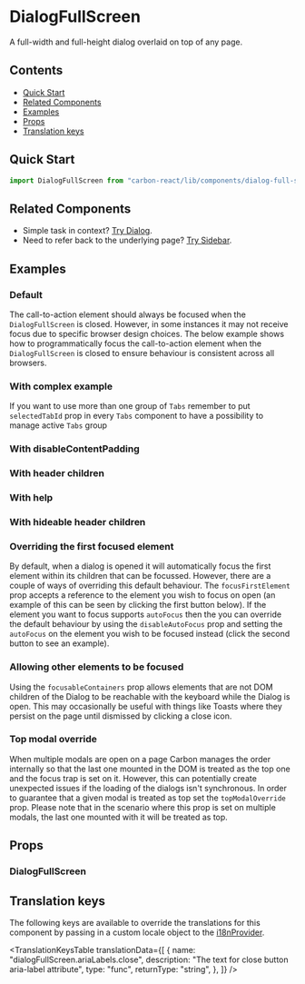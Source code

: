 

<Meta of={DialogFullScreenStories} />

# DialogFullScreen

A full-width and full-height dialog overlaid on top of any page.

## Contents

- [Quick Start](#quick-start)
- [Related Components](#related-components)
- [Examples](#examples)
- [Props](#props)
- [Translation keys](#translation-keys)

## Quick Start

```javascript
import DialogFullScreen from "carbon-react/lib/components/dialog-full-screen";
```

## Related Components

- Simple task in context? [Try Dialog](https://carbon.sage.com/?path=/docs/dialog--default-story "Dialog").
- Need to refer back to the underlying page? [Try Sidebar](https://carbon.sage.com/?path=/docs/sidebar--default-story "Sidebar").

## Examples

### Default

The call-to-action element should always be focused when the `DialogFullScreen` is closed. However, in some instances it may not receive focus
due to specific browser design choices. The below example shows how to programmatically focus the call-to-action element when the `DialogFullScreen` is closed
to ensure behaviour is consistent across all browsers.

<Canvas of={DialogFullScreenStories.Default} />

### With complex example

If you want to use more than one group of `Tabs` remember to put `selectedTabId` prop in every `Tabs` component
to have a possibility to manage active `Tabs` group

<Canvas of={DialogFullScreenStories.WithComplexExample} />

### With disableContentPadding

<Canvas of={DialogFullScreenStories.WithDisableContentPadding} />

### With header children

<Canvas of={DialogFullScreenStories.WithHeaderChildren} />

### With help

<Canvas of={DialogFullScreenStories.WithHelp} />

### With hideable header children

<Canvas of={DialogFullScreenStories.WithHideableHeaderChildren} />

### Overriding the first focused element

By default, when a dialog is opened it will automatically focus the first element within its children that can be focussed.
However, there are a couple of ways of overriding this default behaviour. The `focusFirstElement` prop accepts a reference
to the element you wish to focus on open (an example of this can be seen by clicking the first button below). If the element
you want to focus supports `autoFocus` then the you can override the default behaviour by using the `disableAutoFocus` prop
and setting the `autoFocus` on the element you wish to be focused instead (click the second button to see an example).

<Canvas of={DialogFullScreenStories.FocusingADifferentFirstElement} />

### Allowing other elements to be focused

Using the `focusableContainers` prop allows elements that are not DOM children of the Dialog to be reachable with the keyboard while the Dialog is open.
This may occasionally be useful with things like Toasts where they persist on the page until dismissed by clicking a close icon.

<Canvas of={DialogFullScreenStories.OtherFocusableContainers} />

### Top modal override

When multiple modals are open on a page Carbon manages the order internally so that the last one mounted in the DOM
is treated as the top one and the focus trap is set on it. However, this can potentially
create unexpected issues if the loading of the dialogs isn't synchronous. In order to guarantee that a given
modal is treated as top set the `topModalOverride` prop. Please note that in the scenario where this prop is
set on multiple modals, the last one mounted with it will be treated as top.

<Canvas of={DialogFullScreenStories.TopModalOverride} />

## Props

### DialogFullScreen

<ArgTypes of={DialogFullScreenStories} />

## Translation keys

The following keys are available to override the translations for this component by passing in a custom locale object to the
[i18nProvider](../?path=/docs/documentation-i18n--docs).

<TranslationKeysTable
  translationData={[
    {
      name: "dialogFullScreen.ariaLabels.close",
      description: "The text for close button aria-label attribute",
      type: "func",
      returnType: "string",
    },
  ]}
/>
